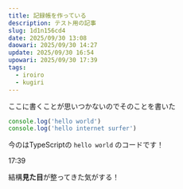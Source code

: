 ```yaml
---
title: 記録帳を作っている
description: テスト用の記事
slug: 1d1n156cd4
date: 2025/09/30 13:08
daowari: 2025/09/30 14:27
update: 2025/09/30 16:54
upowari: 2025/09/30 17:39
tags:
  - iroiro
  - kugiri
---
```


ここに書くことが思いつかないのでそのことを書いた

```typescript
console.log('hello world')
console.log('hello internet surfer')
```

今のはTypeScriptの `hello world` のコードです！

17:39

結構**見た目**が整ってきた気がする！

